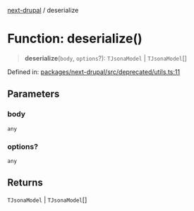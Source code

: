 [next-drupal](../globals.mdx) / deserialize

# Function: deserialize()

> **deserialize**(`body`, `options`?): `TJsonaModel` \| `TJsonaModel`[]

Defined in: [packages/next-drupal/src/deprecated/utils.ts:11](https://github.com/chapter-three/next-drupal/blob/b814feb907442ea504825c35810c973aeb865442/packages/next-drupal/src/deprecated/utils.ts#L11)

## Parameters

### body

`any`

### options?

`any`

## Returns

`TJsonaModel` \| `TJsonaModel`[]
